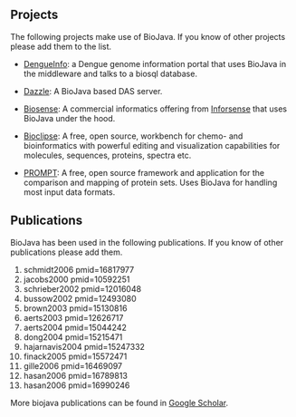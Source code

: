 == Projects ==
The following projects make use of BioJava. If you know of other projects please add them to the list.

* [http://www.dengueinfo.org/dengueinfo DengueInfo]: a Dengue genome information portal that uses BioJava in the middleware and talks to a biosql database.

* [http://www.derkholm.net/thomas/dazzle Dazzle]: A BioJava based DAS server.

* [http://www.inforsense.com/biosense.html Biosense]: A commercial informatics offering from [http://www.inforsense.com/ Inforsense] that uses BioJava under the hood.

* [http://www.bioclipse.net Bioclipse]: A free, open source, workbench for chemo- and bioinformatics with powerful editing and visualization capabilities for molecules, sequences, proteins, spectra etc.

* [http://www.webclu.bio.wzw.tum.de/prompt/ PROMPT]: A free, open source framework and application for the comparison and mapping of protein sets. Uses BioJava for handling most input data formats.

== Publications ==
BioJava has been used in the following publications. If you know of other publications please add them.

<biblio>
#schmidt2006 pmid=16817977
#jacobs2000 pmid=10592251
#schrieber2002 pmid=12016048
#bussow2002 pmid=12493080
#brown2003 pmid=15130816
#aerts2003 pmid=12626717
#aerts2004 pmid=15044242
#dong2004 pmid=15215471
#hajarnavis2004 pmid=15247332
#finack2005 pmid=15572471
#gille2006 pmid=16469097
#hasan2006 pmid=16789813
#hasan2006 pmid=16990246
</biblio>

More biojava publications can be found in [http://scholar.google.com/scholar?q=biojava Google Scholar].